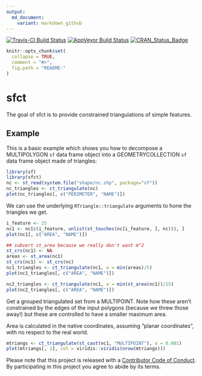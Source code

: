 ```yaml
---
output:
  md_document:
    variant: markdown_github
---
```


<!-- README.md is generated from README.Rmd. Please edit that file -->

[![Travis-CI Build Status](https://travis-ci.org/r-gris/sfct.svg?branch=master)](https://travis-ci.org/r-gris/sfct)
[![AppVeyor Build Status](https://ci.appveyor.com/api/projects/status/github/r-gris/sfct?branch=master&svg=true)](https://ci.appveyor.com/project/r-gris/sfct)
[![CRAN_Status_Badge](http://www.r-pkg.org/badges/version/sfct)](https://cran.r-project.org/package=sfct)


```r
knitr::opts_chunk$set(
  collapse = TRUE,
  comment = "#>",
  fig.path = "README-"
)
```

# sfct

The goal of sfct is to provide constrained triangulations of simple features. 

## Example

This is a basic example which shows you how to decompose a MULTIPOLYGON `sf` data frame object into a GEOMETRYCOLLECTION `sf` data frame object made of triangles:

```r
library(sf)
library(sfct)
nc <- st_read(system.file("shape/nc.shp", package="sf"))
nc_triangles <- ct_triangulate(nc)
plot(nc_triangles[, c("PERIMETER", "NAME")])
```

We can use the underlying `RTriangle::triangulate` arguments to hone the triangles we get. 

```r
i_feature <- 25
nc1 <- nc[c(i_feature, unlist(st_touches(nc[i_feature, ], nc))), ]
plot(nc1[, c("AREA", "NAME")])

## subvert st_area because we really don't want m^2
st_crs(nc1) <- NA
areas <- st_area(nc1)
st_crs(nc1) <- st_crs(nc)
nc1_triangles <- ct_triangulate(nc1, a = min(areas)/5)
plot(nc1_triangles[, c("AREA", "NAME")])

nc2_triangles <- ct_triangulate(nc1, a = min(st_area(nc1))/25)
plot(nc2_triangles[, c("AREA", "NAME")])

```

Get a grouped triangulated set from a MULTIPOINT. Note how these aren't constrained by 
the edges of the input polygons (because we threw those away!) but these are controlled to have a smaller maximum area. 

Area is calculated in the native coordinates, assuming "planar coordinates", with no respect to the real world. 

```r
mtriangs <- ct_triangulate(st_cast(nc1, "MULTIPOINT"), a = 0.001)
plot(mtriangs[, 1], col = viridis::viridis(nrow(mtriangs)))
```

Please note that this project is released with a [Contributor Code of Conduct](CONDUCT.md). By participating in this project you agree to abide by its terms.
